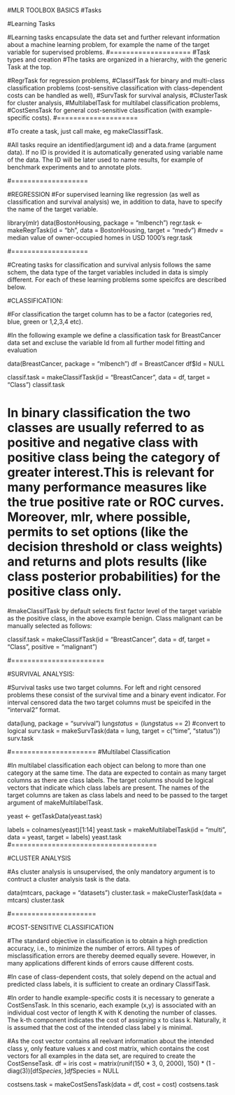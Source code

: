 #MLR TOOLBOX BASICS
#Tasks

#Learning Tasks

#Learning tasks encapsulate the data set and further relevant information about a machine learning problem, for example the name of the target variable for supervised problems.
#====================
#Task types and creation
#The tasks are organized in a hierarchy, with the generic Task at the top. 

#RegrTask for regression problems,
#ClassifTask for binary and multi-class classification problems (cost-sensitive classification with class-dependent costs can be handled as well),
#SurvTask for survival analysis,
#ClusterTask for cluster analysis,
#MultilabelTask for multilabel classification problems,
#CostSensTask for general cost-sensitive classification (with example-specific costs).
#====================

#To create a task, just call make<TaskType>, eg makeClassifTask. 

#All tasks require an identified(argument id) and a data.frame (argument data). If no ID is provided it is automatically generated using variable name of the data. The ID will be later used to name results, for example of benchmark experiments and to annotate plots. 

#===================

#REGRESSION
#For supervised learning like regression (as well as classification and survival analysis) we, in addition to data, have to specify the name of the target variable.

library(mlr)
data(BostonHousing, package = "mlbench")
regr.task <- makeRegrTask(id = "bh", data = BostonHousing, target = "medv")
#medv = median value of owner-occupied homes in USD 1000's
regr.task

#===================

#Creating tasks for classification and survival anlysis follows the same schem, the data type of the target variables included in data is simply different. For each of these learning problems some speicifcs are described below.

#CLASSIFICATION:

#For classification the target column has to be a factor (categories red, blue, green or 1,2,3,4 etc).

#In the following example we define a classification task for BreastCancer data set and excluse the variable Id from all further model fitting and evaluation

data(BreastCancer, package = "mlbench")
df = BreastCancer
df$Id = NULL

classif.task = makeClassifTask(id = "BreastCancer", data = df, target = "Class")
classif.task

# In binary classification the two classes are usually referred to as positive and negative class with positive class being the category of greater interest.This is relevant for many performance measures like the true positive rate or ROC curves. Moreover, mlr, where possible, permits to set options (like the decision threshold or class weights) and returns and plots results (like class posterior probabilities) for the positive class only.

#makeClassifTask by default selects first factor level of the target variable as the positive class, in the above example benign. Class malignant can be manually selected as follows:

classif.task = makeClassifTask(id = "BreastCancer", data = df, target = "Class", positive = "malignant")

#=======================

#SURVIVAL ANALYSIS:

#Survival tasks use two target columns. For left and right censored problems these consist of the survival time and a binary event indicator. For interval censored data the two target columns must be speicifed in the "interval2" format.

data(lung, package = "survival")
lung$status = (lung$status == 2) #convert to logical
surv.task = makeSurvTask(data = lung, target = c("time", "status"))
surv.task

#=====================
#Multilabel Classification

#In multilabel classification each object can belong to more than one category at the same time. The data are expected to contain as many target columns as there are class labels. The target columns should be logical vectors that indicate which class labels are present. The names of the target columns are taken as class labels and need to be passed to the target argument of makeMultilabelTask.

yeast <- getTaskData(yeast.task)

labels = colnames(yeast)[1:14]
yeast.task = makeMultilabelTask(id = "multi", data = yeast, target = labels)
yeast.task
#====================================

#CLUSTER ANALYSIS

#As cluster analysis is unsupervised, the only mandatory argument is to contruct a cluster analysis task is the data. 

data(mtcars, package = "datasets")
cluster.task = makeClusterTask(data = mtcars)
cluster.task

#=====================

#COST-SENSITIVE CLASSIFICATION 

#The standard objective in classification is to obtain a high prediction accuracy, i.e., to minimize the number of errors. All types of misclassification errors are thereby deemed equally severe. However, in many applications different kinds of errors cause different costs.

#In case of class-dependent costs, that solely depend on the actual and predicted class labels, it is sufficient to create an ordinary ClassifTask.

#In order to handle example-specific costs it is necessary to generate a CostSensTask. In this scenario, each example (x,y) is associated with an individual cost vector of length K with K denoting the number of classes. The k-th component indicates the cost of assigning x to class k. Naturally, it is assumed that the cost of the intended class label y is minimal.

#As the cost vector contains all reelvant information about the intended class y, only feature values x and cost matrix, which contains the cost vectors for all examples in the data set, are required to create the CostSenseTask.
df = iris
cost = matrix(runif(150 * 3, 0, 2000), 150) * (1 - diag(3))[df$Species,]
df$Species = NULL

costsens.task = makeCostSensTask(data = df, cost = cost)
costsens.task
